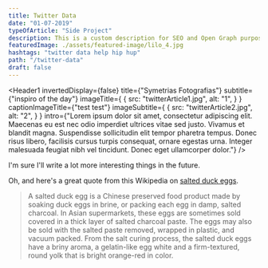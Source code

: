 ```yaml
---
title: Twitter Data
date: "01-07-2019"
typeOfArticle: "Side Project"
description: This is a custom description for SEO and Open Graph purposes, rather than the default generated excerpt. Simply add a description field to the frontmatter.
featuredImage: ./assets/featured-image/lilo_4.jpg
hashtags: "twitter data help hip hup"
path: "/twitter-data"
draft: false
---
```


<Header1 
	invertedDisplay={false}
	title={"Symetrias Fotografias"}
	subtitle={"inspiro of the day"}
	imageTitle={
		{
    		src: "twitterArticle1.jpg",
    		alt: "1",
    	}
    }
    captionImageTitle={"test test"}
    imageSubtitle={
		{
    		src: "twitterArticle2.jpg",
    		alt: "2",
		}
    }
    intro={"Lorem ipsum dolor sit amet, consectetur adipiscing elit. Maecenas eu est nec odio imperdiet ultrices vitae sed justo. Vivamus et blandit magna. Suspendisse sollicitudin elit tempor pharetra tempus. Donec risus libero, facilisis cursus turpis consequat, ornare egestas urna. Integer malesuada feugiat nibh vel tincidunt. Donec eget ullamcorper dolor."}
/>

I'm sure I'll write a lot more interesting things in the future.

Oh, and here's a great quote from this Wikipedia on
[salted duck eggs](http://en.wikipedia.org/wiki/Salted_duck_egg).

> A salted duck egg is a Chinese preserved food product made by soaking duck
> eggs in brine, or packing each egg in damp, salted charcoal. In Asian
> supermarkets, these eggs are sometimes sold covered in a thick layer of salted
> charcoal paste. The eggs may also be sold with the salted paste removed,
> wrapped in plastic, and vacuum packed. From the salt curing process, the
> salted duck eggs have a briny aroma, a gelatin-like egg white and a
> firm-textured, round yolk that is bright orange-red in color.
